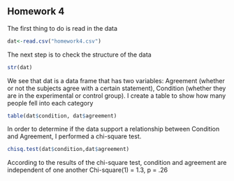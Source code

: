 ## Homework 4

<!--
Remember you can use the example4.Rmd or other files to find examples
of the codes you'll need to use to complete this assignment. I strongly
urge you to copy and paste relevant code that you know works from my
examples or instructions and then edit that code so you're working
with the appropriate variables for the homework.
-->

<!--
Set the working directory.
No Rchunk is needed to accomplish this.
-->

<!--
Read in the homework4.csv data. For each of the following steps you
should preface your R commands with some plain English explanation.
--> The first thing to do is read in the data
```r
dat<-read.csv("homework4.csv")
```



<!--
Check the structure of the data.
--> The next step is to check the structure of the data

```r
str(dat)
```

We see that dat is a data frame that has two variables: Agreement (whether or not the subjects agree with a certain statement), Condition (whether they are in the experimental or control group).
<!--
Create a table that shows how many people fell into each category.
--> I create a table to show how many people fell into each category
```r
table(dat$condition, dat$agreement)
```



<!--
Perform a chi-square test to determine whether or not the experimental
conditions and agreement with a statement are independent or related.
Also, interpret the results of your test and provide a a statistical
statement that supports your interpretation. As there's no way to
insert the chi-square symbol, you can just use chi-square instead
(see example4.Rmd).
--> In order to determine if the data support a relationship between Condition and Agreement, I performed a chi-square test. 
```r
chisq.test(dat$condition,dat$agreement)
```
According to the results of the chi-square test, condition and agreement are independent of one another Chi-square(1) = 1.3, p = .26
